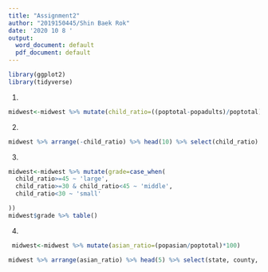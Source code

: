 ---
title: "Assignment2"
author: "2019150445/Shin Baek Rok"
date: '2020 10 8 '
output:
  word_document: default
  pdf_document: default
---


```{r}
library(ggplot2)
library(tidyverse)
```


1.
```{r}
midwest<-midwest %>% mutate(child_ratio=((poptotal-popadults)/poptotal)*100)
```




2.
```{r}
midwest %>% arrange(-child_ratio) %>% head(10) %>% select(child_ratio)
```




3.
```{r}
midwest<-midwest %>% mutate(grade=case_when(
  child_ratio>=45 ~ 'large',
  child_ratio>=30 & child_ratio<45 ~ 'middle',
  child_ratio<30 ~ 'small'

))
midwest$grade %>% table()
```




4.
```{r}
 midwest<-midwest %>% mutate(asian_ratio=(popasian/poptotal)*100)

midwest %>% arrange(asian_ratio) %>% head(5) %>% select(state, county, asian_ratio)
```